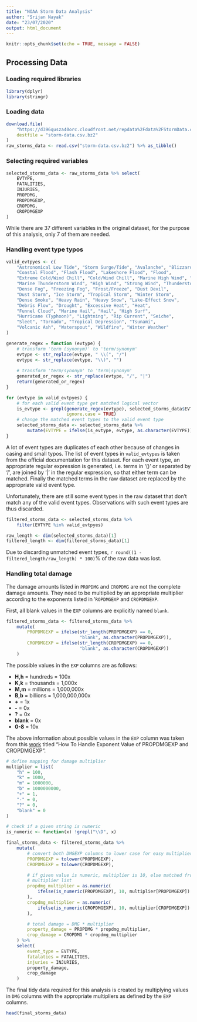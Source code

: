 ```yaml
---
title: "NOAA Storm Data Analysis"
author: "Srijan Nayak"
date: "23/07/2020"
output: html_document
---
```


```r
knitr::opts_chunk$set(echo = TRUE, message = FALSE)
```

## Processing Data

### Loading required libraries

```r
library(dplyr)
library(stringr)
```

### Loading data

```r
download.file(
    "https://d396qusza40orc.cloudfront.net/repdata%2Fdata%2FStormData.csv.bz2",
    destfile = "storm-data.csv.bz2"
)
raw_storms_data <- read.csv("storm-data.csv.bz2") %>% as_tibble()
```

### Selecting required variables

```r
selected_storms_data <- raw_storms_data %>% select(
    EVTYPE,
    FATALITIES,
    INJURIES,
    PROPDMG,
    PROPDMGEXP,
    CROPDMG,
    CROPDMGEXP
)
```

While there are 37 different variables in the original dataset, for the purpose
of this analysis, only 7 of them are needed.

### Handling event type typos

```r
valid_evtpyes <- c(
    "Astronomical Low Tide", "Storm Surge/Tide", "Avalanche", "Blizzard",
    "Coastal Flood", "Flash Flood", "Lakeshore Flood", "Flood",
    "Extreme Cold/Wind Chill", "Cold/Wind Chill", "Marine High Wind", "Marine Strong Wind",
    "Marine Thunderstorm Wind", "High Wind", "Strong Wind", "Thunderstorm Wind",
    "Dense Fog", "Freezing Fog", "Frost/Freeze", "Dust Devil",
    "Dust Storm", "Ice Storm", "Tropical Storm", "Winter Storm",
    "Dense Smoke", "Heavy Rain", "Heavy Snow", "Lake-Effect Snow",
    "Debris Flow", "Drought", "Excessive Heat", "Heat",
    "Funnel Cloud", "Marine Hail", "Hail", "High Surf",
    "Hurricane (Typhoon)", "Lightning", "Rip Current", "Seiche",
    "Sleet", "Tornado", "Tropical Depression", "Tsunami",
    "Volcanic Ash", "Waterspout", "Wildfire", "Winter Weather"
)

generate_regex = function (evtype) {
    # transform 'term (synonym)' to 'term/synonym'
    evtype <- str_replace(evtype, " \\(", "/")
    evtype <- str_replace(evtype, "\\)", "")
    
    # transform 'term/synonym' to 'term|synonym'
    generated_or_regex <- str_replace(evtype, "/", "|")
    return(generated_or_regex)
}

for (evtype in valid_evtpyes) {
    # for each valid event type get matched logical vector
    is_evtype <- grepl(generate_regex(evtype), selected_storms_data$EVTYPE,
                       ignore.case = TRUE)
    # change the matched event types to the valid event type
    selected_storms_data <- selected_storms_data %>%
        mutate(EVTYPE = ifelse(is_evtype, evtype, as.character(EVTYPE)))
}
```

A lot of event types are duplicates of each other because of changes in casing
and small typos. The list of event types in `valid_evtypes` is taken from the
official documentation for this dataset. For each event type, an appropriate
regular expression is generated, i.e. terms in '()' or separated by '/', are
joined by '|' in the regular expression, so that either term can be matched.
Finally the matched terms in the raw dataset are replaced by the appropriate
valid event type.

Unfortunately, there are still some event types in the raw dataset that don't
match any of the valid event types. Observations with such event types are thus
discarded.

```r
filtered_storms_data <- selected_storms_data %>%
    filter(EVTYPE %in% valid_evtpyes)

raw_length <- dim(selected_storms_data)[1]
filtered_length <- dim(filtered_storms_data)[1]
```

Due to discarding unmatched event types,
`r round((1 - filtered_length/raw_length) * 100)`% of the raw data was lost.

### Handling total damage

The damage amounts listed in `PROPDMG` and `CROPDMG` are not the complete damage
amounts. They need to be multiplied by an appropriate multiplier according to
the exponents listed in '`ROPDMGEXP` and `CROPDMGEXP`.

First, all blank values in the `EXP` columns are explicitly named `blank`.

```r
filtered_storms_data <- filtered_storms_data %>% 
    mutate(
        PROPDMGEXP = ifelse(str_length(PROPDMGEXP) == 0,
                            "blank", as.character(PROPDMGEXP)),
        CROPDMGEXP = ifelse(str_length(CROPDMGEXP) == 0,
                            "blank", as.character(CROPDMGEXP))
    )
```

The possible values in the `EXP` columns are as follows:

 - **H,h** = hundreds = 100x
 - **K,k** = thousands = 1,000x
 - **M,m** = millions = 1,000,000x
 - **B,b** = billions = 1,000,000,000x
 - **+** = 1x
 - **-** = 0x
 - **?** = 0x
 - **blank** = 0x
 - **0-8** = 10x
 
 The above information about possible values in the `EXP` column was taken from
 this [work](https://rstudio-pubs-static.s3.amazonaws.com/58957_37b6723ee52b455990e149edde45e5b6.html)
 titled "How To Handle Exponent Value of PROPDMGEXP and CROPDMGEXP".
 
```r
# define mapping for damage multiplier
multiplier = list(
    "h" = 100,
    "k" = 1000,
    "m" = 1000000,
    "b" = 1000000000,
    "+" = 1,
    "-" = 0,
    "?" = 0,
    "blank" = 0
)

# check if a given string is numeric
is_numeric <- function(x) !grepl("\\D", x)

final_storms_data <- filtered_storms_data %>% 
    mutate(
        # convert both DMGEXP columns to lower case for easy multiplier matching
        PROPDMGEXP = tolower(PROPDMGEXP),
        CROPDMGEXP = tolower(CROPDMGEXP),

        # if given value is numeric, multiplier is 10, else matched from
        # multiplier list
        propdmg_multiplier = as.numeric(
            ifelse(is_numeric(PROPDMGEXP), 10, multiplier[PROPDMGEXP])
        ),
        cropdmg_multiplier = as.numeric(
            ifelse(is_numeric(CROPDMGEXP), 10, multiplier[CROPDMGEXP])
        ),

        # total damage = DMG * multiplier
        property_damage = PROPDMG * propdmg_multiplier,
        crop_damage = CROPDMG * cropdmg_multiplier
    ) %>% 
    select(
        event_type = EVTYPE,
        fatalaties = FATALITIES,
        injuries = INJURIES,
        property_damage,
        crop_damage
    )
```

The final tidy data required for this analysis is created by multiplying values
in `DMG` columns with the appropriate multipliers as defined by the
`EXP` columns.

```r
head(final_storms_data)
```
